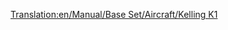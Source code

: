 [[Translation:en/Manual/Base Set/Aircraft/Kelling K1]]

{{fr/Manual/Base Set/Aircraft/Avion|Nom=Kelling K1
|Coût=34 863 (69 726)
|Vitesse=947 km/h (592 MPH)
|Entretien=4 781 (9 562)
|Conception=2022
|Vie=22
|Capacité=65 passagers & 18 sacs de courrier
|Description=Avion futuriste fictif. Kelling est une société inconnue, ne fabriquant qu'un diesel sous les tropiques.
|Réalité=Fictif
}}